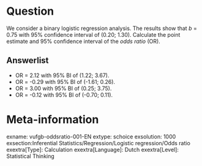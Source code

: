 Question
========
We consider a binary logistic regression analysis. The results show that *b* = 0.75 with 95% confidence interval of (0.20; 1.30). Calculate the point estimate and 95% confidence interval of the *odds ratio* (OR).

Answerlist
----------
* OR = 2.12 with 95% BI of (1.22; 3.67).
* OR = -0.29 with 95% BI of (-1.61; 0.26).
* OR = 3.00 with 95% BI of (0.25; 3.75).
* OR = -0.12 with 95% BI of (-0.70; 0.11).

Meta-information
================
exname: vufgb-oddsratio-001-EN
extype: schoice
exsolution: 1000
exsection:Inferential Statistics/Regression/Logistic regression/Odds ratio
exextra[Type]: Calculation
exextra[Language]: Dutch
exextra[Level]: Statistical Thinking
